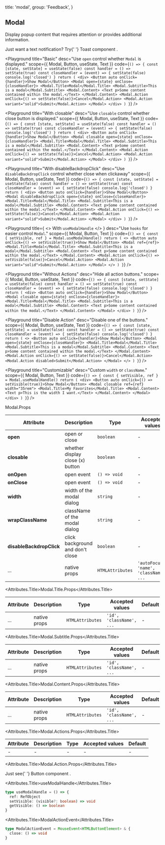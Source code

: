 
  title: 'modal',
  group: 'Feedback',
}

## Modal

Display popup content that requires attention or provides additional information.

<Note>
  Just want a text notification? Try{' '}
  <NextLink href="/en-us/components/toast">
    <Link>Toast component</Link>
  </NextLink>
  .
</Note>

<Playground
  title="Basic"
  desc="Use `open` control whether `Modal` is displayed."
  scope={{ Modal, Button, useState, Text }}
  code={`
() => {
  const [state, setState] = useState(false)
  const handler = () => setState(true)
  const closeHandler = (event) => {
    setState(false)
    console.log('closed')
  }
  return (
    <div>
      <Button auto onClick={handler}>Show Modal</Button>
      <Modal open={state} onClose={closeHandler}>
        <Modal.Title>Modal</Modal.Title>
        <Modal.Subtitle>This is a modal</Modal.Subtitle>
        <Modal.Content>
          <Text p>Some content contained within the modal.</Text>
        </Modal.Content>
        <Modal.Action onClick={() => setState(false)}>Cancel</Modal.Action>
        <Modal.Action variant="solid">Submit</Modal.Action>
      </Modal>
    </div>
  )
}
`}
/>

<Playground
  title="With closable"
  desc="Use `closable` control whether close button is displayed."
  scope={{ Modal, Button, useState, Text }}
  code={`
() => {
  const [state, setState] = useState(false)
  const handler = () => setState(true)
  const closeHandler = (event) => {
    setState(false)
    console.log('closed')
  }
  return (
    <div>
      <Button auto onClick={handler}>Show Modal</Button>
      <Modal closable open={state} onClose={closeHandler}>
        <Modal.Title>Modal</Modal.Title>
        <Modal.Subtitle>This is a modal</Modal.Subtitle>
        <Modal.Content>
          <Text p>Some content contained within the modal.</Text>
        </Modal.Content>
        <Modal.Action onClick={() => setState(false)}>Cancel</Modal.Action>
        <Modal.Action variant="solid">Submit</Modal.Action>
      </Modal>
    </div>
  )
}
`}
/>

<Playground
  title="With disableBackdropClick"
  desc="Use `disableBackdropClick` control whether close when clickaway"
  scope={{ Modal, Button, useState, Text }}
  code={`
() => {
  const [state, setState] = useState(false)
  const handler = () => setState(true)
  const closeHandler = (event) => {
    setState(false)
    console.log('closed')
  }
  return (
    <div>
      <Button auto onClick={handler}>Show Modal</Button>
      <Modal disableBackdropClick open={state} onClose={closeHandler}>
        <Modal.Title>Modal</Modal.Title>
        <Modal.Subtitle>This is a modal</Modal.Subtitle>
        <Modal.Content>
          <Text p>Some content contained within the modal.</Text>
        </Modal.Content>
        <Modal.Action onClick={() => setState(false)}>Cancel</Modal.Action>
        <Modal.Action variant="solid">Submit</Modal.Action>
      </Modal>
    </div>
  )
}
`}
/>

<Playground
  title={
    <>
      With <Code>useModalHandle</Code>
    </>
  }
  desc="Use `hooks` for easier control `Modal`."
  scope={{ Modal, Button, Text }}
  code={`
() => {
  const { setVisible, ref } = Modal.useModalHandle()
  return (
    <>
      <Button auto onClick={() => setVisible(true)}>Show Modal</Button>
      <Modal ref={ref}>
        <Modal.Title>Modal</Modal.Title>
        <Modal.Subtitle>This is a modal</Modal.Subtitle>
        <Modal.Content>
          <Text p>Some content contained within the modal.</Text>
        </Modal.Content>
        <Modal.Action onClick={() => setVisible(false)}>Cancel</Modal.Action>
        <Modal.Action variant="solid">Submit</Modal.Action>
      </Modal>
    </>
  )
}
`}
/>

<Playground
  title="Without Actions"
  desc="Hide all action buttons."
  scope={{ Modal, Button, useState, Text }}
  code={`
() => {
  const [state, setState] = useState(false)
  const handler = () => setState(true)
  const closeHandler = (event) => {
    setState(false)
    console.log('closed')
  }
  return (
    <div>
      <Button auto onClick={handler}>Show Modal</Button>
      <Modal closable open={state} onClose={closeHandler}>
        <Modal.Title>Modal</Modal.Title>
        <Modal.Subtitle>This is a modal</Modal.Subtitle>
        <Modal.Content>
          <Text p>Some content contained within the modal.</Text>
        </Modal.Content>
      </Modal>
    </div>
  )
}
`}
/>

<Playground
  title="Disable Action"
  desc="Disable one of the buttons."
  scope={{ Modal, Button, useState, Text }}
  code={`
() => {
  const [state, setState] = useState(false)
  const handler = () => setState(true)
  const closeHandler = (event) => {
    setState(false)
    console.log('closed')
  }
  return (
    <>
      <Button auto onClick={handler}>Show Modal</Button>
      <Modal open={state} onClose={closeHandler}>
        <Modal.Title>Modal</Modal.Title>
        <Modal.Subtitle>This is a modal</Modal.Subtitle>
        <Modal.Content>
          <Text p>Some content contained within the modal.</Text>
        </Modal.Content>
        <Modal.Action onClick={() => setState(false)}>Cancel</Modal.Action>
        <Modal.Action disabled>Submit</Modal.Action>
      </Modal>
    </>
  )
}
`}
/>

<Playground
  title="Customizable"
  desc="Custom `width` or `className`."
  scope={{ Modal, Button, Text }}
  code={`
() => {
  const { setVisible, ref } = Modal.useModalHandle()
  return (
    <div>
      <Button auto onClick={() => setVisible(true)}>Show Modal</Button>
      <Modal closable ref={ref} width="35rem">
        <Modal.Title>My Favorites</Modal.Title>
        <Modal.Content>
          <Text p>This is the width I want.</Text>
        </Modal.Content>
      </Modal>
    </div>
  )
}
`}
/>

<Attributes edit="/pages/en-us/components/modal.mdx">
<Attributes.Title>Modal.Props</Attributes.Title>

| Attribute                | Description                      | Type             | Accepted values                         | Default |
| ------------------------ | -------------------------------- | ---------------- | --------------------------------------- | ------- |
| **open**                 | open or close                    | `boolean`        | -                                       | `false` |
| **closable**             | whether display close (x) button | `boolean`        | -                                       | `false` |
| **onOpen**               | open event                       | `() => void`     | -                                       | -       |
| **onClose**              | open event                       | `() => void`     | -                                       | -       |
| **width**                | width of the modal dialog        | `string`         | -                                       | `30rem` |
| **wrapClassName**        | className of the modal dialog    | `string`         | -                                       | -       |
| **disableBackdropClick** | click background and don't close | `boolean`        | -                                       | `false` |
| ...                      | native props                     | `HTMLAttributes` | `'autoFocus', 'name', 'className', ...` | -       |

<Attributes.Title>Modal.Title.Props</Attributes.Title>

| Attribute | Description  | Type             | Accepted values          | Default |
| --------- | ------------ | ---------------- | ------------------------ | ------- |
| ...       | native props | `HTMLAttributes` | `'id', 'className', ...` | -       |

<Attributes.Title>Modal.Subtitle.Props</Attributes.Title>

| Attribute | Description  | Type             | Accepted values          | Default |
| --------- | ------------ | ---------------- | ------------------------ | ------- |
| ...       | native props | `HTMLAttributes` | `'id', 'className', ...` | -       |

<Attributes.Title>Modal.Content.Props</Attributes.Title>

| Attribute | Description  | Type             | Accepted values          | Default |
| --------- | ------------ | ---------------- | ------------------------ | ------- |
| ...       | native props | `HTMLAttributes` | `'id', 'className', ...` | -       |

<Attributes.Title>Modal.Actions.Props</Attributes.Title>

| Attribute | Description | Type | Accepted values | Default |
| --------- | ----------- | ---- | --------------- | ------- |
| -         | -           | -    | -               | -       |

<Attributes.Title>Modal.Action.Props</Attributes.Title>

<Note>
  Just see{' '}
  <NextLink href="/en-us/components/button">
    <Link>Button component</Link>
  </NextLink>
  .
</Note>

<Attributes.Title>useModalHandle</Attributes.Title>

```ts
type useModalHandle = () => {
  ref: RefObject
  setVisible: (visible?: boolean) => void
  getVisible: () => boolean
}
```

<Attributes.Title>ModalActionEvent</Attributes.Title>

```ts
type ModalActionEvent = MouseEvent<HTMLButtonElement> & {
  close: () => void
}
```

</Attributes>

